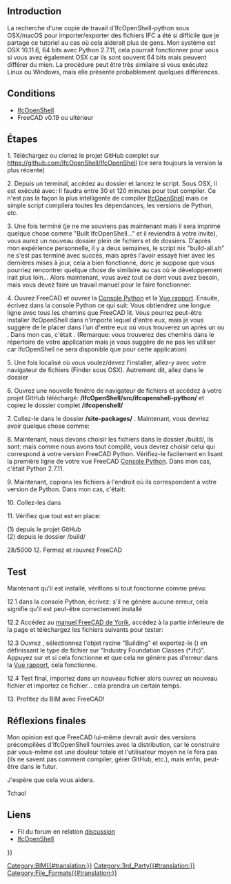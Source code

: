 <languages/>
{{TutorialInfo/fr
|Topic=Atelier BIM
|Level=Avancé
|Time=120 minutes
|Author=Pablo Gil
|FCVersion=0.19.x
|Files=
}}

== Introduction ==
La recherche d'une copie de travail d'IfcOpenShell-python sous OSX/macOS pour importer/exporter des fichiers IFC a été si difficile que je partage ce tutoriel au cas où cela aiderait plus de gens.
Mon système est OSX 10.11.6, 64 bits avec Python 2.7.11, cela pourrait fonctionner pour vous si vous avez également OSX car ils sont souvent 64 bits mais peuvent différer du mien. La procédure peut être très similaire si vous exécutez Linux ou Windows, mais elle présente probablement quelques différences.

<span id="Requirements"></span>
== Conditions ==

* [[IfcOpenShell/fr|IfcOpenShell]]
* FreeCAD v0.19 ou ultérieur

== Étapes ==
1. Téléchargez ou clonez le projet GitHub complet sur https://github.com/IfcOpenShell/IfcOpenShell (ce sera toujours la version la plus récente)
: {{incode|git clone https://github.com/IfcOpenShell/IfcOpenShell}}

2. Depuis un terminal, accédez au dossier {{FileName|/nix/}} et lancez le script. Sous OSX, il est exécuté avec:
{{Code|code=
cd nix/
./build-all.sh
}}
Il faudra entre 30 et 120 minutes pour tout compiler. Ce n'est pas la façon la plus intelligente de compiler [[IfcOpenShell/fr|IfcOpenShell]] mais ce simple script compilera toutes les dépendances, les versions de Python, etc.

3. Une fois terminé (je ne me souviens pas maintenant mais il sera imprimé quelque chose comme "Built IfcOpenShell..." et il reviendra à votre invite), vous aurez un nouveau dossier {{FileName|/IfcOpenShell/build/}} plein de fichiers et de dossiers. D'après mon expérience personnelle, il y a deux semaines, le script nix "build-all.sh" ne s'est pas terminé avec succès, mais après l'avoir essayé hier avec les dernières mises à jour, cela a bien fonctionné, donc je suppose que vous pourriez rencontrer quelque chose de similaire au cas où le développement irait plus loin...
Alors maintenant, vous avez tout ce dont vous avez besoin, mais vous devez faire un travail manuel pour le faire fonctionner:

4. Ouvrez FreeCAD et ouvrez la [[Python_console/fr|Console Python]] et la [[Report_view/fr|Vue rapport]]. Ensuite, écrivez dans la console Python ce qui suit:
{{Code|code=
import sys
print sys.path
}}
Vous obtiendrez une longue ligne avec tous les chemins que FreeCAD lit. Vous pourrez peut-être installer IfcOpenShell dans n'importe lequel d'entre eux, mais je vous suggère de le placer dans l'un d'entre eux où vous trouverez un {{FileName|/site-packages/}} après un {{FileName|/Python/}} ou {{FileName|/python-something/}}. Dans mon cas, c'était {{FileName|/Library/Python/2.7/site-packages}}. (Remarque: vous trouverez des chemins dans le répertoire de votre application mais je vous suggère de ne pas les utiliser car IfcOpenShell ne sera disponible que pour cette application)

5. Une fois localisé où vous voulez/devez l'installer, allez-y avec votre navigateur de fichiers (Finder sous OSX). Autrement dit, allez dans le dossier {{FileName|/site-packages/}}
: {{incode|cd site-packages/}} 

6. Ouvrez une nouvelle fenêtre de navigateur de fichiers et accédez à votre projet GitHub téléchargé:  '''/IfcOpenShell/src/ifcopenshell-python/''' et copiez le dossier complet '''/ifcopenshell/'''

7. Collez-le dans le dossier '''/site-packages/''' . Maintenant, vous devriez avoir quelque chose comme:
{{Code|code=
/site-packages/ifcopenshell/__init__.py
/site-packages/ifcopenshell/entity_instance.py
/site-packages/ifcopenshell/file.py
/site-packages/ifcopenshell/geom/app.py
/site-packages/ifcopenshell/geom/main.py
/site-packages/ifcopenshell/geom/occ_utils.py
/site-packages/ifcopenshell/geom/__init__.py
/site-packages/ifcopenshell/guid.py
}}

8. Maintenant, nous devons choisir les fichiers dans le dossier /build/, ils sont:
{{Code|code=
_ifcopenshell_wrapper.so
ifcopenshell_wrapper.py
}}
mais comme nous avons tout compilé, vous devrez choisir celui qui correspond à votre version FreeCAD Python. Vérifiez-le facilement en lisant la première ligne de votre vue FreeCAD [[Python_console/fr|Console Python]]. Dans mon cas, c'était Python 2.7.11.

9. Maintenant, copions les fichiers à l'endroit où ils correspondent à votre version de Python. Dans mon cas, c'était:
{{Code|code=
/IfcOpenShell/build/Darwin/x86_64/build/ifcopenshell/[b]python-2.7[/b].10/ifcwrap/
}}

10. Collez-les dans {{FileName|/site-packages/ifcopenshell/}}

11. Vérifiez que tout est en place:
{{Code|code=
/site-packages/ifcopenshell/__init__.py                  (1)
/site-packages/ifcopenshell/entity_instance.py           (1)
/site-packages/ifcopenshell/_ifcopenshell_wrapper.so     (2)
/site-packages/ifcopenshell/file.py                      (1)
/site-packages/ifcopenshell/geom/__init__.py             (1)
/site-packages/ifcopenshell/geom/app.py                  (1)
/site-packages/ifcopenshell/geom/main.py                 (1)
/site-packages/ifcopenshell/geom/occ_utils.py            (1)
/site-packages/ifcopenshell/guid.py                      (1)
/site-packages/ifcopenshell/ifcopenshell_wrapper.py      (2)
}}

(1) depuis le projet GitHub <br />
(2) depuis le dossier /build/


28/5000
12. Fermez et rouvrez FreeCAD

== Test ==
Maintenant qu'il est installé, vérifions si tout fonctionne comme prévu:

12.1 dans la console Python, écrivez:
{{Code|code=
import ifcopenshell
from ifcopenshell import geom
}}
s'il ne génère aucune erreur, cela signifie qu'il est peut-être correctement installé

12.2 Accédez au [[Manual:BIM_modeling/fr|manuel FreeCAD de Yorik]], accédez à la partie inférieure de la page et téléchargez les fichiers suivants pour tester:
{{Code|code=
house.FCStd
house.ifc
}}

12.3 Ouvrez {{FileName|house.FCStd}}, sélectionnez l'objet racine "Building" et exportez-le ({{MenuCommand|File → Export}}) en définissant le type de fichier sur "Industry Foundation Classes (*.ifc)". Appuyez sur {{Button|Save}} et si cela fonctionne et que cela ne génère pas d'erreur dans la [[Report_view/fr|Vue rapport]], cela fonctionne.

12.4 Test final, importez {{FileName|house.ifc}} dans un nouveau fichier alors ouvrez un nouveau fichier et importez ce fichier... cela prendra un certain temps.

13. Profitez du BIM avec FreeCAD!

== Réflexions finales ==
Mon opinion est que FreeCAD lui-même devrait avoir des versions précompilées d'IfcOpenShell fournies avec la distribution, car le construire par vous-même est une douleur totale et l'utilisateur moyen ne le fera pas (ils ne savent pas comment compiler, gérer GitHub, etc.), mais enfin, peut-être dans le futur.

J'espère que cela vous aidera.

Tchao!

<span id="Links"></span>
==Liens==

* Fil du forum en relation [http://forum.freecadweb.org/viewtopic.php?f=23&t=17536 discussion]
* [[IfcOpenShell/fr|IfcOpenShell]]


{{Userdocnavi{{#translation:}}}}
[[Category:BIM{{#translation:}}]]
[[Category:3rd_Party{{#translation:}}]]
[[Category:File_Formats{{#translation:}}]]